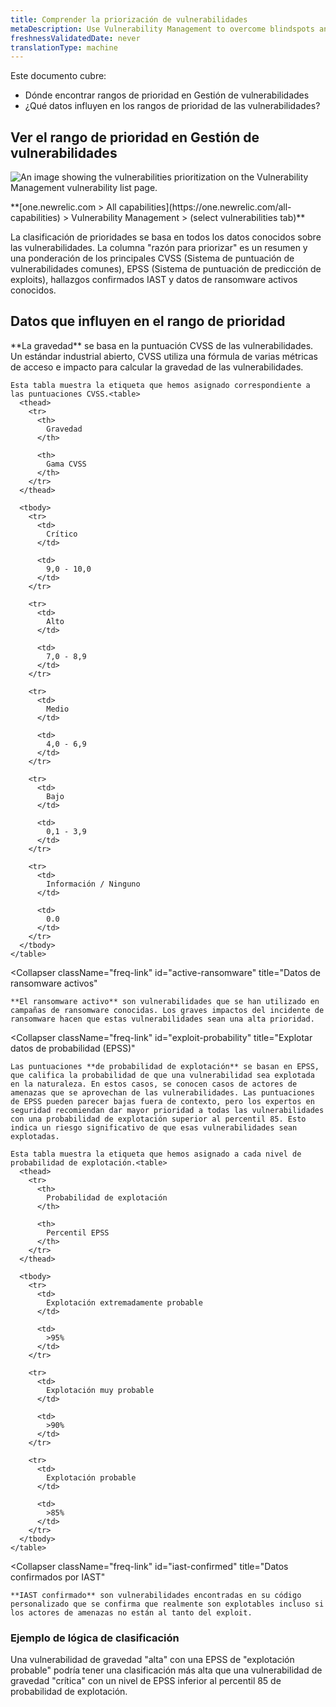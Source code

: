 ```yaml
---
title: Comprender la priorización de vulnerabilidades
metaDescription: Use Vulnerability Management to overcome blindspots and assign remediation to developers as a security team.
freshnessValidatedDate: never
translationType: machine
---
```



Este documento cubre:

* Dónde encontrar rangos de prioridad en Gestión de vulnerabilidades
* ¿Qué datos influyen en los rangos de prioridad de las vulnerabilidades?

## Ver el rango de prioridad en Gestión de vulnerabilidades

<img
  title="Vulnerability Management prioritization"
  alt="An image showing the vulnerabilities prioritization on the Vulnerability Management vulnerability list page."
  src={vmPriority}
/>

<figcaption>
  <DoNotTranslate>
    **[one.newrelic.com > All capabilities](https://one.newrelic.com/all-capabilities) > Vulnerability Management > (select vulnerabilities tab)**
  </DoNotTranslate>
</figcaption>

La clasificación de prioridades se basa en todos los datos conocidos sobre las vulnerabilidades. La columna "razón para priorizar" es un resumen y una ponderación de los principales CVSS (Sistema de puntuación de vulnerabilidades comunes), EPSS (Sistema de puntuación de predicción de exploits), hallazgos confirmados IAST y datos de ransomware activos conocidos.

## Datos que influyen en el rango de prioridad

<CollapserGroup>
  <Collapser
    className="freq-link"
    id="severity"
    title="Datos de gravedad"
  >
    **La gravedad** se basa en la puntuación CVSS de las vulnerabilidades. Un estándar industrial abierto, CVSS utiliza una fórmula de varias métricas de acceso e impacto para calcular la gravedad de las vulnerabilidades.

    Esta tabla muestra la etiqueta que hemos asignado correspondiente a las puntuaciones CVSS.<table>
      <thead>
        <tr>
          <th>
            Gravedad
          </th>

          <th>
            Gama CVSS
          </th>
        </tr>
      </thead>

      <tbody>
        <tr>
          <td>
            Crítico
          </td>

          <td>
            9,0 - 10,0
          </td>
        </tr>

        <tr>
          <td>
            Alto
          </td>

          <td>
            7,0 - 8,9
          </td>
        </tr>

        <tr>
          <td>
            Medio
          </td>

          <td>
            4,0 - 6,9
          </td>
        </tr>

        <tr>
          <td>
            Bajo
          </td>

          <td>
            0,1 - 3,9
          </td>
        </tr>

        <tr>
          <td>
            Información / Ninguno
          </td>

          <td>
            0.0
          </td>
        </tr>
      </tbody>
    </table>
  </Collapser>

  <Collapser
    className="freq-link"
    id="active-ransomware"
    title="Datos de ransomware activos"
  >
    **El ransomware activo** son vulnerabilidades que se han utilizado en campañas de ransomware conocidas. Los graves impactos del incidente de ransomware hacen que estas vulnerabilidades sean una alta prioridad.
  </Collapser>

  <Collapser
    className="freq-link"
    id="exploit-probability"
    title="Explotar datos de probabilidad (EPSS)"
  >
    Las puntuaciones **de probabilidad de explotación** se basan en EPSS, que califica la probabilidad de que una vulnerabilidad sea explotada en la naturaleza. En estos casos, se conocen casos de actores de amenazas que se aprovechan de las vulnerabilidades. Las puntuaciones de EPSS pueden parecer bajas fuera de contexto, pero los expertos en seguridad recomiendan dar mayor prioridad a todas las vulnerabilidades con una probabilidad de explotación superior al percentil 85. Esto indica un riesgo significativo de que esas vulnerabilidades sean explotadas.

    Esta tabla muestra la etiqueta que hemos asignado a cada nivel de probabilidad de explotación.<table>
      <thead>
        <tr>
          <th>
            Probabilidad de explotación
          </th>

          <th>
            Percentil EPSS
          </th>
        </tr>
      </thead>

      <tbody>
        <tr>
          <td>
            Explotación extremadamente probable
          </td>

          <td>
            >95%
          </td>
        </tr>

        <tr>
          <td>
            Explotación muy probable
          </td>

          <td>
            >90%
          </td>
        </tr>

        <tr>
          <td>
            Explotación probable
          </td>

          <td>
            >85%
          </td>
        </tr>
      </tbody>
    </table>
  </Collapser>

  <Collapser
    className="freq-link"
    id="iast-confirmed"
    title="Datos confirmados por IAST"
  >
    **IAST confirmado** son vulnerabilidades encontradas en su código personalizado que se confirma que realmente son explotables incluso si los actores de amenazas no están al tanto del exploit.
  </Collapser>
</CollapserGroup>

### Ejemplo de lógica de clasificación

Una vulnerabilidad de gravedad "alta" con una EPSS de "explotación probable" podría tener una clasificación más alta que una vulnerabilidad de gravedad "crítica" con un nivel de EPSS inferior al percentil 85 de probabilidad de explotación.